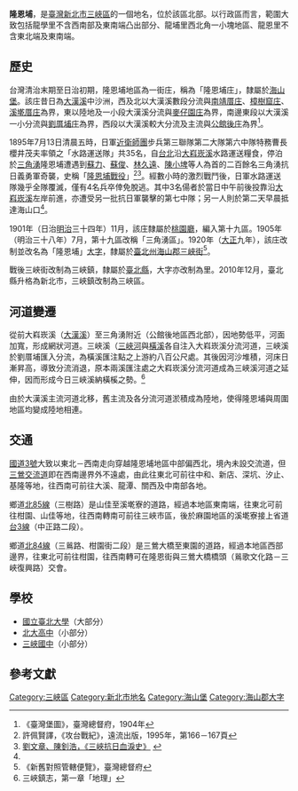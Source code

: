 {{noteTA　
|1 = zh-cn:庄; zh-hk:庄; zh-tw:庄;
}}
'''隆恩埔'''，是[[臺灣|臺灣]][[新北市|新北市]][[三峽區|三峽區]]的一個地名，位於該區北部。以行政區而言，範圍大致包括龍學里不含西南部及東南端凸出部分、龍埔里西北角一小塊地區、龍恩里不含東北端及東南端。

==歷史==
台灣清治末期至日治初期，隆恩埔地區為一街庄，稱為「隆恩埔庄」，隸屬於[[海山堡|海山堡]]。該庄昔日為[[大漢溪|大漢溪]]中沙洲，西及北以大漢溪數段分流與[[南靖厝庄|南靖厝庄]]、[[樟樹窟庄|樟樹窟庄]]、[[溪墘厝_(新北市)|溪墘厝庄]]為界，東以陸地及一小段大漢溪分流與[[麥仔園庄|麥仔園庄]]為界，南邊東段以大漢溪一小分流與[[劉厝埔庄|劉厝埔庄]]為界，西段以大漢溪較大分流及主流與[[公館後庄|公館後庄]]為界<ref>《臺灣堡圖》，臺灣總督府，1904年</ref>。

1895年7月13日清晨五時，日軍[[近衛師團|近衛師團]]步兵第三聯隊第二大隊第六中隊特務曹長櫻井茂夫率領之「水路運送隊」共35名，自[[台北|台北]]沿[[大嵙崁溪|大嵙崁溪]]水路運送糧食，停泊於[[三角湧|三角湧]]隆恩埔遭遇到[[蘇力|蘇力]]、[[蘇俊|蘇俊]]、[[林久遠|林久遠]]、[[陳小埤|陳小埤]]等人為首的二百餘名三角湧抗日義勇軍奇襲，史稱「[[隆恩埔戰役|隆恩埔戰役]]」<ref name="水路運送隊">許佩賢譯，《攻台戰紀》，遠流出版，1995年，第166－167頁</ref><ref name="劉陳">[http://awk.caes.tpc.edu.tw/special/00%E8%B3%87%E6%96%99%E5%88%86%E4%BA%AB/%E4%B8%89%E8%A7%92%E6%B9%A7%E8%AC%9B%E5%8F%A4PDF%E6%AA%94/A5-%E4%B8%89%E5%B3%BD%E6%8A%97%E6%97%A5%E8%A1%80%E6%B7%9A%E5%8F%B2.pdf 劉文章、陳釗浩，《三峽抗日血淚史》] {{webarchive|url=https://web.archive.org/web/20090920083458/http://awk.caes.tpc.edu.tw/special/00%E8%B3%87%E6%96%99%E5%88%86%E4%BA%AB/%E4%B8%89%E8%A7%92%E6%B9%A7%E8%AC%9B%E5%8F%A4PDF%E6%AA%94/A5-%E4%B8%89%E5%B3%BD%E6%8A%97%E6%97%A5%E8%A1%80%E6%B7%9A%E5%8F%B2.pdf |date=2009-09-20 }}</ref>。經數小時的激烈戰鬥後，日軍水路運送隊幾乎全隊覆滅，僅有4名兵卒倖免脫逃。其中3名偒者於當日中午前後投靠沿[[大嵙崁溪|大嵙崁溪]]左岸前進，亦遭受另一批抗日軍襲擊的第七中隊；另一人則於第二天早晨抵達海山口<ref name="水路運送隊"/>。

1901年（日治[[明治|明治]]三十四年）11月，該庄隸屬於[[桃園廳|桃園廳]]，編入第十九區。1905年（明治三十八年）7月，第十九區改稱「三角湧區」。1920年（[[大正|大正]]九年），該庄改制並改名為「隆恩埔」[[大字|大字]]，隸屬於[[臺北州|臺北州]][[海山郡|海山郡]][[三峽街|三峽街]]<ref>《新舊對照管轄便覽》，臺灣總督府</ref>。

戰後三峽街改制為三峽鎮，隸屬於[[臺北縣|臺北縣]]，大字亦改制為里。2010年12月，臺北縣升格為新北市，三峽鎮改制為三峽區。

==河道變遷==
從前大嵙崁溪（[[大漢溪|大漢溪]]）至三角湧附近（公館後地區西北部），因地勢低平，河面加寬，形成網狀河道。三峽溪（[[三峽河|三峽河]]與[[橫溪|橫溪]]各自注入大嵙崁溪分流河道，三峽溪於劉厝埔匯入分流，為橫溪匯注點之上游約八百公尺處。其後因河沙堆積，河床日漸昇高，導致分流消退，原本兩溪匯注處之大嵙崁溪分流河道成為三峽溪河道之延伸，因而形成今日三峽溪納橫榽之勢。<ref>三峽鎮志，第一章「地理」</ref>

由於大漢溪主流河道北移，舊主流及各分流河道淤積成為陸地，使得隆恩埔與周圍地區均變成陸地相連。

==交通==
[[福爾摩沙高速公路|國道3號]]大致以東北－西南走向穿越隆恩埔地區中部偏西北，境內未設交流道，但[[三鶯交流道|三鶯交流道]]即在西南邊界外不遠處，由此往東北可前往中和、新店、深坑、汐止、基隆等地，往西南可前往大溪、龍潭、關西及中南部各地。

鄉道[[北85線|北85線]]（三樹路）是山佳至溪墘寮的道路，經過本地區東南端，往東北可前往柑園、山佳等地，往西南轉南可前往三峽市區，後於麻園地區的溪墘寮接上省道[[台3線|台3線]]（中正路二段）。

鄉道[[北84線|北84線]]（三鶑路、柑園街二段）是三鶯大橋至東園的道路，經過本地區西部邊界，往東北可前往柑園，往西南轉可在隆恩街與三鶯大橋橋頭（鶑歌文化路－三峽復興路）交會。

==學校==
*[[國立臺北大學|國立臺北大學]]（大部分）
*[[北大高中|北大高中]]（小部分）
*[[三峽國中|三峽國中]]（小部分）

==參考文獻==
{{reflist}}

{{海山郡}}

[[Category:三峽區|Category:三峽區]]
[[Category:新北市地名|Category:新北市地名]]
[[Category:海山堡|Category:海山堡]]
[[Category:海山郡大字|Category:海山郡大字]]